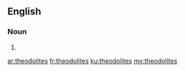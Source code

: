 ==English==

===Noun===
{{head|en|noun plural form}}

# {{plural of|theodolite|lang=en}}

[[ar:theodolites]]
[[fr:theodolites]]
[[ku:theodolites]]
[[my:theodolites]]